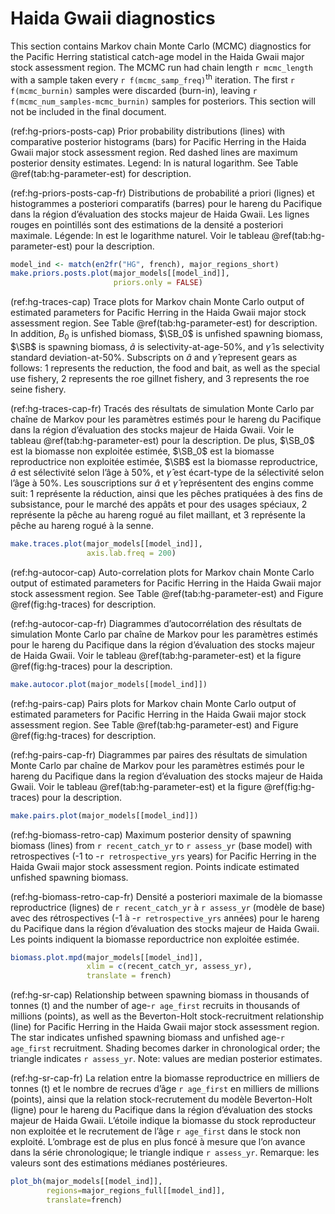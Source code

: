 # Haida Gwaii diagnostics

This section contains Markov chain Monte Carlo (MCMC) diagnostics for the Pacific Herring statistical catch-age model
in the Haida Gwaii major stock assessment region.
The MCMC run had chain length `r mcmc_length`
with a sample taken every `r f(mcmc_samp_freq)`^th^ iteration.
The first `r f(mcmc_burnin)` samples were discarded (burn-in), 
leaving `r f(mcmc_num_samples-mcmc_burnin)` samples for posteriors.
This section will not be included in the final document.

(ref:hg-priors-posts-cap) Prior probability distributions (lines) with
comparative posterior histograms (bars) for Pacific Herring in the Haida Gwaii major stock assessment region.
Red dashed lines are maximum posterior density estimates.
Legend: ln is natural logarithm.
See Table \@ref(tab:hg-parameter-est) for description.

(ref:hg-priors-posts-cap-fr) Distributions de probabilité a priori (lignes)
et histogrammes a posteriori comparatifs (barres) pour le hareng du Pacifique dans la région d’évaluation des stocks majeur de Haida Gwaii.
Les lignes rouges en pointillés sont des estimations de la densité a posteriori maximale.
Légende: ln est le logarithme naturel.
Voir le tableau \@ref(tab:hg-parameter-est) pour la description.

```r
model_ind <- match(en2fr("HG", french), major_regions_short)
make.priors.posts.plot(major_models[[model_ind]],
                       priors.only = FALSE)
```

(ref:hg-traces-cap) Trace plots for Markov chain Monte Carlo output of
estimated parameters for Pacific Herring
in the Haida Gwaii major stock assessment region.
See Table \@ref(tab:hg-parameter-est) for description.
In addition, $B_0$ is unfished biomass,
$\SB_0$ is unfished spawning biomass,
$\SB$ is spawning biomass,
$\hat{a}$ is selectivity-at-age-50%, and
$\hat{\gamma}$ is selectivity standard deviation-at-50%.
Subscripts on $\hat{a}$ and $\hat{\gamma}$ represent gears as follows:
1 represents the reduction, the food and bait, as well as the special use fishery,
2 represents the roe gillnet fishery, and
3 represents the roe seine fishery.

(ref:hg-traces-cap-fr) Tracés des résultats de simulation Monte Carlo par chaîne de Markov pour les paramètres estimés pour le hareng du Pacifique
dans la région d’évaluation des stocks majeur de Haida Gwaii.
Voir le tableau \@ref(tab:hg-parameter-est) pour la description.
De plus, $\SB_0$ est la biomasse non exploitée estimée,
$\SB_0$ est la biomasse reproductrice non exploitée estimée,
$\SB$ est la biomasse reproductrice,
$\hat{a}$ est sélectivité selon l’âge à 50%, et
$\hat{\gamma}$ est écart-type de la sélectivité selon l’âge à 50%.
Les souscriptions sur $\hat{a}$ et $\hat{\gamma}$ représentent des engins comme suit:
1 représente la réduction, ainsi que les pêches pratiquées à des fins de subsistance, pour le marché des appâts et pour des usages spéciaux, 
2 représente la pêche au hareng rogué au filet maillant, et
3 représente la pêche au hareng rogué à la senne.

```r
make.traces.plot(major_models[[model_ind]],
                 axis.lab.freq = 200)
```

(ref:hg-autocor-cap) Auto-correlation plots for Markov chain Monte Carlo output of
estimated parameters for Pacific Herring in the Haida Gwaii major stock assessment region.
See Table \@ref(tab:hg-parameter-est) and Figure \@ref(fig:hg-traces) for description.

(ref:hg-autocor-cap-fr) Diagrammes d’autocorrélation des résultats de simulation Monte Carlo par chaîne de Markov pour les
paramètres estimés pour le hareng du Pacifique dans la région d’évaluation des stocks majeur de Haida Gwaii.
Voir le tableau \@ref(tab:hg-parameter-est) et la figure \@ref(fig:hg-traces) pour la description.

```r
make.autocor.plot(major_models[[model_ind]])
```

(ref:hg-pairs-cap) Pairs plots for Markov chain Monte Carlo output of
estimated parameters for Pacific Herring in the Haida Gwaii major stock assessment region.
See Table \@ref(tab:hg-parameter-est) and Figure \@ref(fig:hg-traces) for description.

(ref:hg-pairs-cap-fr) Diagrammes par paires des résultats de simulation Monte Carlo par chaîne de Markov pour
les paramètres estimés pour le hareng du Pacifique dans la region d’évaluation des stocks majeur de Haida Gwaii.
Voir le tableau \@ref(tab:hg-parameter-est) et la figure \@ref(fig:hg-traces) pour la description.

```r
make.pairs.plot(major_models[[model_ind]])
```

(ref:hg-biomass-retro-cap) Maximum posterior density of spawning biomass (lines)
from `r recent_catch_yr` to `r assess_yr` (base model)
with retrospectives (-1 to -`r retrospective_yrs` years)
for Pacific Herring in the Haida Gwaii major stock assessment region.
Points indicate estimated unfished spawning biomass.

(ref:hg-biomass-retro-cap-fr) Densité a posteriori maximale de la biomasse reproductrice (lignes)
de `r recent_catch_yr` à `r assess_yr` (modèle de base)
avec des rétrospectives (-1 à -`r retrospective_yrs` années)
pour le hareng du Pacifique dans la région d'évaluation des stocks majeur de Haida Gwaii.
Les points indiquent la biomasse reporductrice non exploitée estimée.

```r
biomass.plot.mpd(major_models[[model_ind]],
                 xlim = c(recent_catch_yr, assess_yr),
                 translate = french)
```

(ref:hg-sr-cap) Relationship between spawning biomass in thousands of tonnes (t) and
the number of age-`r age_first` recruits in thousands of millions (points), as well as the
Beverton-Holt stock-recruitment relationship (line)
for Pacific Herring in the Haida Gwaii major stock assessment region.
The star indicates unfished spawning biomass and unfished age-`r age_first` recruitment.
Shading becomes darker in chronological order;
the triangle indicates `r assess_yr`.
Note: values are median posterior estimates.

(ref:hg-sr-cap-fr) La relation entre la biomasse reproductrice en milliers de tonnes (t) et
le nombre de recrues d'âge `r age_first` en milliers de millions (points), ainsi que
la relation stock-recrutement du modèle Beverton-Holt (ligne)
pour le hareng du Pacifique dans la région d'évaluation des stocks majeur de Haida Gwaii.
L'étoile indique la biomasse du stock reproducteur non exploitée et le recrutement de l’âge `r age_first` dans le stock non exploité.
L’ombrage est de plus en plus foncé à mesure que l’on avance dans la série chronologique;
le triangle indique `r assess_yr`.
Remarque: les valeurs sont des estimations médianes postérieures.

```r
plot_bh(major_models[[model_ind]],
        regions=major_regions_full[[model_ind]],
        translate=french)
```
